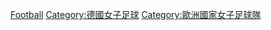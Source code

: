 [[Category:德國國家女子體育隊|Football]]
[[Category:德國女子足球|Category:德國女子足球]]
[[Category:歐洲國家女子足球隊|Category:歐洲國家女子足球隊]]